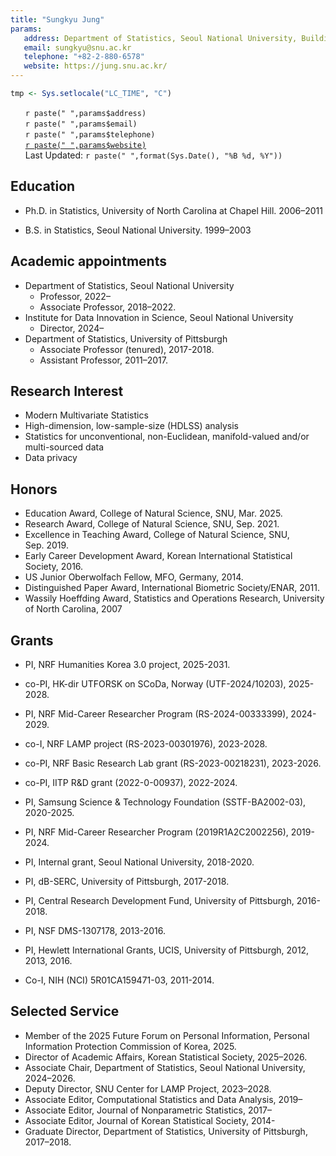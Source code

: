 ```yaml
---
title: "Sungkyu Jung"
params:
   address: Department of Statistics, Seoul National University, Building 25 Room 436, 1 Gwanak-ro, Gwanak-gu, Seoul 08826, Korea
   email: sungkyu@snu.ac.kr
   telephone: "+82-2-880-6578"
   website: https://jung.snu.ac.kr/
---
```



<!--html_preserve-->
<style type="text/css">
ul.CV {
list-style-type: none;
}
</style>
<!--/html_preserve-->
 
```r
tmp <- Sys.setlocale("LC_TIME", "C")
```

<ul class="CV">
<li><i class="fa fa-home" aria-hidden="true"></i>  `r paste(" ",params$address)`</li>
<li><i class="fa fa-envelope-o" aria-hidden="true"></i>  `r paste(" ",params$email)`</li>
<li><i class="fa fa-mobile" aria-hidden="true"></i>  `r paste(" ",params$telephone)`</li>
<li><i class="fa fa-globe" aria-hidden="true"></i>  [`r paste(" ",params$website)`](`r params$website`)</li>
<li><i class="fa fa-clock-o" aria-hidden="true"></i> Last Updated: `r paste(" ",format(Sys.Date(), "%B %d, %Y"))`</li>
</ul>



## Education

- Ph.D. in Statistics, University of North Carolina at Chapel Hill. 2006--2011

- B.S. in Statistics, Seoul National University. 1999--2003


## Academic appointments

* Department of Statistics, Seoul National University 
     + Professor, 2022--
     + Associate Professor, 2018--2022.
     
* Institute for Data Innovation in Science, Seoul National University
     + Director, 2024--
     
* Department of Statistics, University of Pittsburgh
     + Associate Professor (tenured), 2017-2018.
     + Assistant Professor, 2011--2017.

     
## Research Interest

- Modern Multivariate Statistics 
- High-dimension, low-sample-size (HDLSS) analysis
- Statistics for unconventional, non-Euclidean, manifold-valued and/or multi-sourced data 
- Data privacy

## Honors 

- Education Award, College of Natural Science, SNU, Mar. 2025.
- Research Award, College of Natural Science, SNU, Sep. 2021.
- Excellence in Teaching Award, College of Natural Science, SNU, Sep. 2019.
- Early Career Development Award, Korean International Statistical Society, 2016.
- US Junior Oberwolfach Fellow, MFO, Germany, 2014.
- Distinguished Paper Award, International Biometric Society/ENAR, 2011.
- Wassily Hoeffding Award, Statistics and Operations Research, University of North Carolina, 2007

## Grants

- PI, NRF Humanities Korea 3.0 project, 2025-2031.

- co-PI, HK-dir UTFORSK on SCoDa, Norway (UTF-2024/10203), 2025-2028.

- PI, NRF Mid-Career Researcher Program (RS-2024-00333399), 2024-2029.

- co-I, NRF LAMP project (RS-2023-00301976), 2023-2028. 

- co-PI, NRF Basic Research Lab grant (RS-2023-00218231), 2023-2026. 

- co-PI, IITP R&D grant (2022-0-00937), 2022-2024.

- PI, Samsung Science & Technology Foundation (SSTF-BA2002-03), 2020-2025.

- PI, NRF Mid-Career Researcher Program (2019R1A2C2002256), 2019-2024.

- PI, Internal grant, Seoul National University, 2018-2020.

- PI, dB-SERC, University of Pittsburgh,  2017-2018.

- PI, Central Research Development Fund, University of Pittsburgh, 2016-2018.

- PI, NSF DMS-1307178, 2013-2016.

- PI, Hewlett International Grants, UCIS, University of Pittsburgh, 2012, 2013, 2016.

- Co-I, NIH (NCI) 5R01CA159471-03, 2011-2014.

## Selected Service

- Member of the 2025 Future Forum on Personal Information, Personal Information Protection Commission of Korea, 2025.
- Director of Academic Affairs, Korean Statistical Society, 2025--2026.
- Associate Chair, Department of Statistics, Seoul National University, 2024--2026.
- Deputy Director, SNU Center for LAMP Project, 2023--2028.
- Associate Editor, Computational Statistics and Data Analysis, 2019--
- Associate Editor, Journal of Nonparametric Statistics, 2017--
- Associate Editor, Journal of Korean Statistical Society, 2014-
<!-- - Associate Liaison to National Institute of Statistical Science, 2015-2018 -->
- Graduate Director, Department of Statistics, University of Pittsburgh, 2017--2018.
<!-- - Elected member, Dietrich School of Arts and Sciences Council, University of Pittsburgh 2016--2019 -->